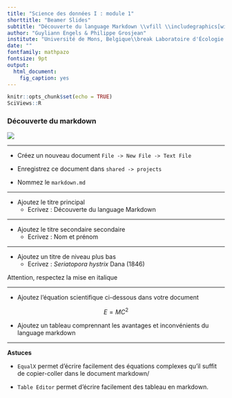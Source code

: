 ```yaml
---
title: "Science des données I : module 1"
shorttitle: "Beamer Slides"
subtitle: "Découverte du language Markdown \\vfill \\includegraphics[width=.16\\textwidth,height=.2\\textheight]{../template/EcoNum-logo.pdf} \\includegraphics[width=.16\\textwidth,height=.2\\textheight]{../template/biodatascience.png} \\includegraphics[width=.16\\textwidth,height=.2\\textheight]{../template/SciViews-logo.pdf}"
author: "Guyliann Engels & Philippe Grosjean"
institute: "Université de Mons, Belgique\\break Laboratoire d'Écologie numérique des Milieux aquatiques\\break <\\url{http://biodatascience-course.sciviews.org/}> \\break <\\url{Guyliann.Engels@umons.ac.be}><\\url{Philippe.Grosjean@umons.ac.be}>"
date: ""
fontfamily: mathpazo
fontsize: 9pt
output: 
  html_document: 
    fig_caption: yes
---
```


```r
knitr::opts_chunk$set(echo = TRUE)
SciViews::R
```

### Découverte du markdown

![](../../image/sdd1_01/rstudio.png)

___

- Créez un nouveau document `File -> New File -> Text File`

- Enregistrez ce document dans `shared -> projects` 

- Nommez le `markdown.md`

___

- Ajoutez le titre principal 
    +  Ecrivez : Découverte du language Markdown

___

- Ajoutez le titre secondaire secondaire
    +  Ecrivez : Nom et prénom 

___


- Ajoutez un titre de niveau plus bas 
    +  Ecrivez : *Seriatopora hystrix* Dana (1846)

Attention, respectez la mise en italique 

___

- Ajoutez l'équation scientifique ci-dessous dans votre document

$$E = MC^2$$

- Ajoutez un tableau comprennant les avantages et inconvénients du language markdown


___

**Astuces**

- `EqualX` permet d'écrire facilement des équations complexes qu'il suffit de copier-coller dans le document markdown/

- `Table Editor` permet d'écrire facilement des tableau en markdown. 
